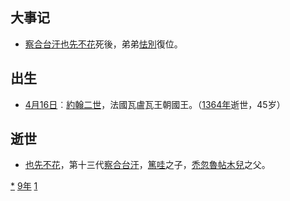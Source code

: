 {{yearTOC|1319|元'''[[延祐|延祐]]六年'''；越南'''[[大慶_(陳明宗)|大慶]]六年'''；日本'''[[文保|文保]]三年'''，'''[[元應|元應]]元年'''}}
== 大事记 ==
*[[察合台汗|察合台汗]][[也先不花|也先不花]]死後，弟弟[[怯別|怯別]]復位。

== 出生 ==
*[[4月16日|4月16日]]︰[[約翰二世_(法蘭西)|約翰二世]]，法國瓦盧瓦王朝國王。（[[1364年|1364年]]逝世，45岁）

== 逝世 ==
{{Wikisource year mention}}
*[[也先不花|也先不花]]，第十三代[[察合台汗|察合台汗]]，[[篤哇|篤哇]]之子，[[禿忽魯帖木兒|禿忽魯帖木兒]]之父。

[[Category:1319年|*]]
[[Category:1310年代|9年]]
[[Category:14世纪各年|1]]